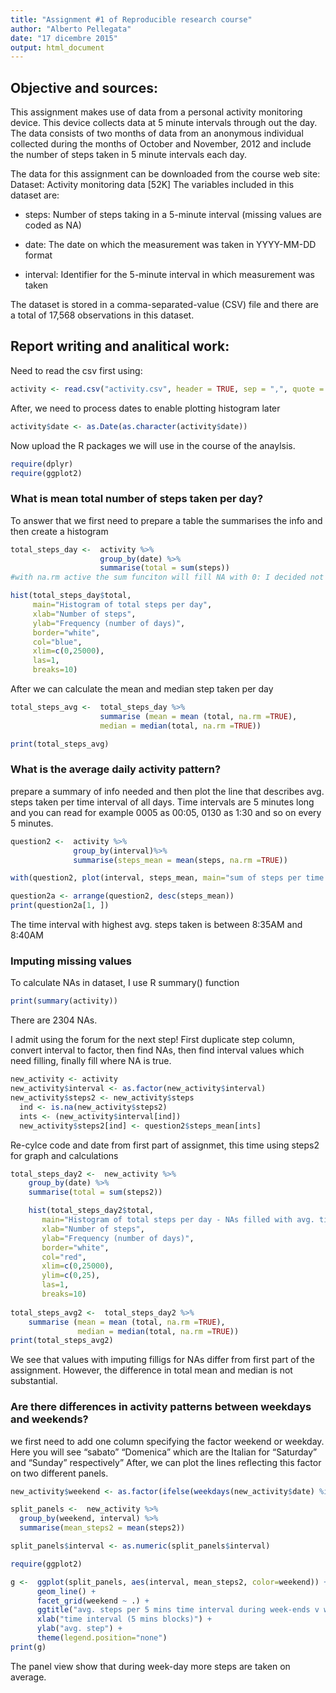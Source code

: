 ```yaml
---
title: "Assignment #1 of Reproducible research course"
author: "Alberto Pellegata"
date: "17 dicembre 2015"
output: html_document
---
```


## Objective and sources:
This assignment makes use of data from a personal activity monitoring device. This device collects data at 5 minute intervals through out the day. The data consists of two months of data from an anonymous individual collected during the months of October and November, 2012 and include the number of steps taken in 5 minute intervals each day.

The data for this assignment can be downloaded from the course web site:
Dataset: Activity monitoring data [52K]
The variables included in this dataset are:

* steps: Number of steps taking in a 5-minute interval (missing values are coded as NA)

* date: The date on which the measurement was taken in YYYY-MM-DD format

* interval: Identifier for the 5-minute interval in which measurement was taken

The dataset is stored in a comma-separated-value (CSV) file and there are a total of 17,568 observations in this dataset.

## Report writing and analitical work:

Need to read the csv first using:
```r
activity <- read.csv("activity.csv", header = TRUE, sep = ",", quote = "\"" , na.strings = "NA")
```

After, we need to process dates to enable plotting histogram later
```r
activity$date <- as.Date(as.character(activity$date))
```

Now upload the R packages we will use in the course of the anaylsis. 

```r
require(dplyr)
require(ggplot2)
```

### What is mean total number of steps taken per day?

To answer that we first need to prepare a table the summarises the info and then create a histogram 

```r
total_steps_day <-  activity %>%
                    group_by(date) %>%
                    summarise(total = sum(steps)) 
#with na.rm active the sum funciton will fill NA with 0: I decided not to activate it.

hist(total_steps_day$total, 
     main="Histogram of total steps per day",
     xlab="Number of steps",
     ylab="Frequency (number of days)",
     border="white",
     col="blue",
     xlim=c(0,25000),
     las=1,
     breaks=10)
```

After we can calculate the mean and median step taken per day
```r
total_steps_avg <-  total_steps_day %>%
                    summarise (mean = mean (total, na.rm =TRUE),
                    median = median(total, na.rm =TRUE))

print(total_steps_avg)
```

### What is the average daily activity pattern?
prepare a summary of info needed and then plot the line that describes avg. steps taken per time interval of all days. Time intervals are 5 minutes long and you can read for example 0005 as 00:05, 0130 as 1:30 and so on every 5 minutes.

```r
question2 <-  activity %>%
              group_by(interval)%>%
              summarise(steps_mean = mean(steps, na.rm =TRUE))

with(question2, plot(interval, steps_mean, main="sum of steps per time interval", type="l", col="blue"))

question2a <- arrange(question2, desc(steps_mean))
print(question2a[1, ])
```
The time interval with highest avg. steps taken is between 8:35AM and 8:40AM


### Imputing missing values

To calculate NAs in dataset, I use R summary() function

```r
print(summary(activity))
```

There are 2304 NAs.

I admit using the forum for the next step! 
First duplicate step column, convert interval to factor, then find NAs, then find interval values which need filling, finally fill where NA is true.


```r
new_activity <- activity
new_activity$interval <- as.factor(new_activity$interval)
new_activity$steps2 <- new_activity$steps
  ind <- is.na(new_activity$steps2)
  ints <- (new_activity$interval[ind])
  new_activity$steps2[ind] <- question2$steps_mean[ints]
```

Re-cylce code and date from first part of assignmet, this time using steps2 for graph and calculations
```r
total_steps_day2 <-  new_activity %>%
    group_by(date) %>%
    summarise(total = sum(steps2)) 

    hist(total_steps_day2$total, 
       main="Histogram of total steps per day - NAs filled with avg. time interval",
       xlab="Number of steps",
       ylab="Frequency (number of days)",
       border="white",
       col="red",
       xlim=c(0,25000),
       ylim=c(0,25),
       las=1,
       breaks=10)
  
total_steps_avg2 <-  total_steps_day2 %>%
    summarise (mean = mean (total, na.rm =TRUE),
               median = median(total, na.rm =TRUE))
print(total_steps_avg2)
```

We see that values with imputing filligs for NAs differ from first part of the assignment. However, the difference in total mean and median is not substantial.

### Are there differences in activity patterns between weekdays and weekends?
we first need to add one column specifying the factor weekend or weekday.
Here you will see "sabato" "Domenica" which are the Italian for "Saturday" and "Sunday" respectively"
After, we can plot the lines reflecting this factor on two different panels.

```r
new_activity$weekend <- as.factor(ifelse(weekdays(new_activity$date) %in% c("domenica", "sabato"), "week-ends", "week-days"))

split_panels <-  new_activity %>%
  group_by(weekend, interval) %>%
  summarise(mean_steps2 = mean(steps2))

split_panels$interval <- as.numeric(split_panels$interval)

require(ggplot2)

g <-  ggplot(split_panels, aes(interval, mean_steps2, color=weekend)) +
      geom_line() +
      facet_grid(weekend ~ .) +
      ggtitle("avg. steps per 5 mins time interval during week-ends v week-days") + 
      xlab("time interval (5 mins blocks)") + 
      ylab("avg. step") +
      theme(legend.position="none")
print(g)
```

The panel view show that during week-day more steps are taken on average.